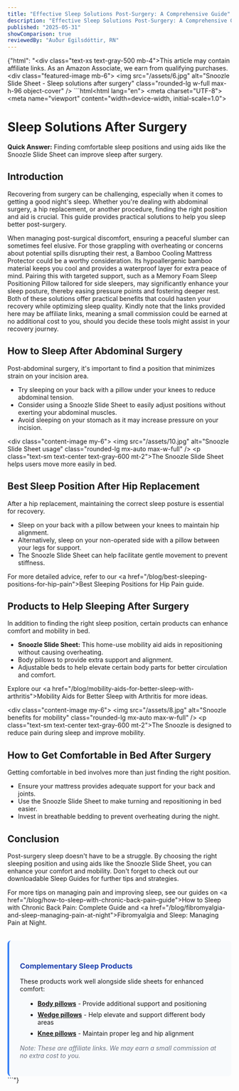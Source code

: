 ```yaml
---
title: "Effective Sleep Solutions Post-Surgery: A Comprehensive Guide"
description: "Effective Sleep Solutions Post-Surgery: A Comprehensive Guide"
published: "2025-05-31"
showComparison: true
reviewedBy: "Auður Egilsdóttir, RN"
---
```

{"html": "<div class=\"text-xs text-gray-500 mb-4\">This article may contain affiliate links. As an Amazon Associate, we earn from qualifying purchases.</div><div class=\"featured-image mb-6\">   <img src=\"/assets/6.jpg\" alt=\"Snoozle Slide Sheet - Sleep solutions after surgery\" class=\"rounded-lg w-full max-h-96 object-cover\" />  </div>```html<!DOCTYPE html><html lang=\"en\"><head>  <meta charset=\"UTF-8\">  <meta name=\"viewport\" content=\"width=device-width, initial-scale=1.0\">  <title>Sleep Solutions After Surgery</title></head><body>  <h1>Sleep Solutions After Surgery</h1>  <p><strong>Quick Answer:</strong> Finding comfortable sleep positions and using aids like the Snoozle Slide Sheet can improve sleep after surgery.</p>  <h2>Introduction</h2>  <p>Recovering from surgery can be challenging, especially when it comes to getting a good night's sleep. Whether you're dealing with abdominal surgery, a hip replacement, or another procedure, finding the right position and aid is crucial. This guide provides practical solutions to help you sleep better post-surgery.</p>When managing post-surgical discomfort, ensuring a peaceful slumber can sometimes feel elusive. For those grappling with overheating or concerns about potential spills disrupting their rest, a Bamboo Cooling Mattress Protector could be a worthy consideration. Its hypoallergenic bamboo material keeps you cool and provides a waterproof layer for extra peace of mind. Pairing this with targeted support, such as a Memory Foam Sleep Positioning Pillow tailored for side sleepers, may significantly enhance your sleep posture, thereby easing pressure points and fostering deeper rest. Both of these solutions offer practical benefits that could hasten your recovery while optimizing sleep quality. Kindly note that the links provided here may be affiliate links, meaning a small commission could be earned at no additional cost to you, should you decide these tools might assist in your recovery journey.  <h2>How to Sleep After Abdominal Surgery</h2>  <p>Post-abdominal surgery, it's important to find a position that minimizes strain on your incision area.</p>  <ul>    <li>Try sleeping on your back with a pillow under your knees to reduce abdominal tension.</li>    <li>Consider using a Snoozle Slide Sheet to easily adjust positions without exerting your abdominal muscles.</li>    <li>Avoid sleeping on your stomach as it may increase pressure on your incision.</li>  </ul>  <div class=\"content-image my-6\">     <img src=\"/assets/10.jpg\" alt=\"Snoozle Slide Sheet usage\" class=\"rounded-lg mx-auto max-w-full\" />     <p class=\"text-sm text-center text-gray-600 mt-2\">The Snoozle Slide Sheet helps users move more easily in bed.</p>    </div><h2>Best Sleep Position After Hip Replacement</h2>  <p>After a hip replacement, maintaining the correct sleep posture is essential for recovery.</p>  <ul>    <li>Sleep on your back with a pillow between your knees to maintain hip alignment.</li>    <li>Alternatively, sleep on your non-operated side with a pillow between your legs for support.</li>    <li>The Snoozle Slide Sheet can help facilitate gentle movement to prevent stiffness.</li>  </ul>  <p>For more detailed advice, refer to our <a href=\"/blog/best-sleeping-positions-for-hip-pain\">Best Sleeping Positions for Hip Pain</a> guide.</p>  <h2>Products to Help Sleeping After Surgery</h2>  <p>In addition to finding the right sleep position, certain products can enhance comfort and mobility in bed.</p>  <ul>    <li><strong>Snoozle Slide Sheet:</strong> This home-use mobility aid aids in repositioning without causing overheating.</li>    <li>Body pillows to provide extra support and alignment.</li>    <li>Adjustable beds to help elevate certain body parts for better circulation and comfort.</li>  </ul>  <p>Explore our <a href=\"/blog/mobility-aids-for-better-sleep-with-arthritis\">Mobility Aids for Better Sleep with Arthritis</a> for more ideas.</p>  <div class=\"content-image my-6\">     <img src=\"/assets/8.jpg\" alt=\"Snoozle benefits for mobility\" class=\"rounded-lg mx-auto max-w-full\" />     <p class=\"text-sm text-center text-gray-600 mt-2\">The Snoozle is designed to reduce pain during sleep and improve mobility.</p>    </div><h2>How to Get Comfortable in Bed After Surgery</h2>  <p>Getting comfortable in bed involves more than just finding the right position.</p>  <ul>    <li>Ensure your mattress provides adequate support for your back and joints.</li>    <li>Use the Snoozle Slide Sheet to make turning and repositioning in bed easier.</li>    <li>Invest in breathable bedding to prevent overheating during the night.</li>  </ul>  <h2>Conclusion</h2>  <p>Post-surgery sleep doesn't have to be a struggle. By choosing the right sleeping position and using aids like the Snoozle Slide Sheet, you can enhance your comfort and mobility. Don't forget to check out our downloadable Sleep Guides for further tips and strategies.</p>  <p>For more tips on managing pain and improving sleep, see our guides on <a href=\"/blog/how-to-sleep-with-chronic-back-pain-guide\">How to Sleep with Chronic Back Pain: Complete Guide</a> and <a href=\"/blog/fibromyalgia-and-sleep-managing-pain-at-night\">Fibromyalgia and Sleep: Managing Pain at Night</a>.</p></body>
  <div style="margin-top: 2rem; padding: 1.5rem; background-color: #f8fafc; border-radius: 0.5rem; border-left: 4px solid #3b82f6;">
    <h3 style="color: #1e40af; margin-bottom: 1rem;">Complementary Sleep Products</h3>
    <p style="margin-bottom: 1rem;">These products work well alongside slide sheets for enhanced comfort:</p>
    <ul style="margin-left: 1rem;">
      <li style="margin-bottom: 0.5rem;"><strong><a href="https://amzn.to/4jn3rfZ" target="_blank" rel="nofollow">Body pillows</a></strong> - Provide additional support and positioning</li>
      <li style="margin-bottom: 0.5rem;"><strong><a href="https://amzn.to/3FhMB4a" target="_blank" rel="nofollow">Wedge pillows</a></strong> - Help elevate and support different body areas</li>
      <li style="margin-bottom: 0.5rem;"><strong><a href="https://amzn.to/45lg1Ja" target="_blank" rel="nofollow">Knee pillows</a></strong> - Maintain proper leg and hip alignment</li>
    </ul>
    <p style="font-size: 0.875rem; color: #6b7280; margin-top: 1rem;"><em>Note: These are affiliate links. We may earn a small commission at no extra cost to you.</em></p>
  </div>

</html>```"}